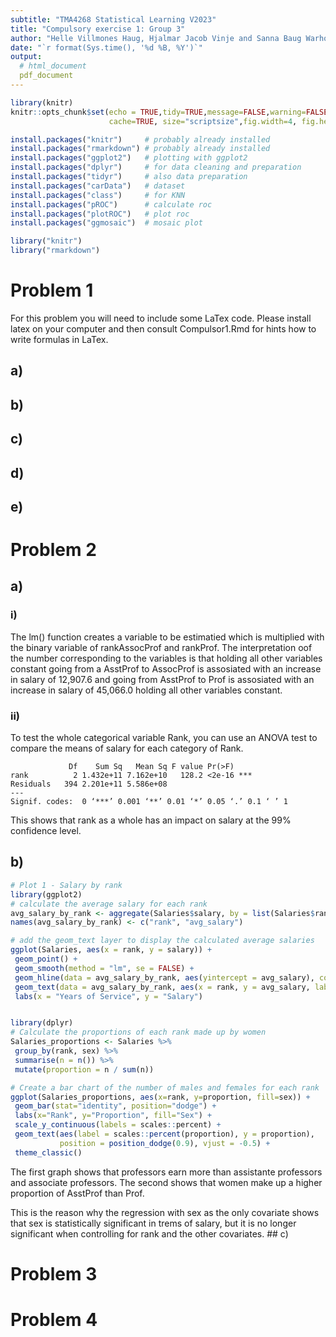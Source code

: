 ```yaml
---
subtitle: "TMA4268 Statistical Learning V2023"
title: "Compulsory exercise 1: Group 3"
author: "Helle Villmones Haug, Hjalmar Jacob Vinje and Sanna Baug Warholm"
date: "`r format(Sys.time(), '%d %B, %Y')`"
output: 
  # html_document
  pdf_document
---
```

  
```r
library(knitr)
knitr::opts_chunk$set(echo = TRUE,tidy=TRUE,message=FALSE,warning=FALSE,strip.white=TRUE,prompt=FALSE,
                      cache=TRUE, size="scriptsize",fig.width=4, fig.height=3,fig.align = "center")
```

```r
install.packages("knitr")     # probably already installed
install.packages("rmarkdown") # probably already installed
install.packages("ggplot2")   # plotting with ggplot2
install.packages("dplyr")     # for data cleaning and preparation
install.packages("tidyr")     # also data preparation
install.packages("carData")   # dataset
install.packages("class")     # for KNN
install.packages("pROC")      # calculate roc
install.packages("plotROC")   # plot roc
install.packages("ggmosaic")  # mosaic plot
```

```r
library("knitr")
library("rmarkdown")
```

<!--  Etc (load all packages needed). -->


# Problem 1

For this problem you will need to include some LaTex code. Please install latex on your computer and then consult Compulsor1.Rmd for hints how to write formulas in LaTex.

## a)



## b)

## c)

## d)

## e)

 

# Problem 2

## a)

### i) 
The lm() function creates a variable to be estimatied which is multiplied with the binary variable of rankAssocProf and rankProf. The interpretation oof the number corresponding to the variables is that holding all other variables constant going from a AsstProf to AssocProf is assosiated with an increase in salary of 12,907.6 and going from AsstProf to Prof is assosiated with an increase in salary of 45,066.0 holding all other variables constant.

### ii)
To test the whole categorical variable Rank, you can use an ANOVA test to compare the means of salary for each category of Rank. 

````
             Df    Sum Sq   Mean Sq F value Pr(>F)    
rank          2 1.432e+11 7.162e+10   128.2 <2e-16 ***
Residuals   394 2.201e+11 5.586e+08                   
---
Signif. codes:  0 ‘***’ 0.001 ‘**’ 0.01 ‘*’ 0.05 ‘.’ 0.1 ‘ ’ 1
````

This shows that rank as a whole has an impact on salary at the 99% confidence level.

## b) 


 ```r
# Plot 1 - Salary by rank
library(ggplot2)
# calculate the average salary for each rank
avg_salary_by_rank <- aggregate(Salaries$salary, by = list(Salaries$rank), mean)
names(avg_salary_by_rank) <- c("rank", "avg_salary")

# add the geom_text layer to display the calculated average salaries
ggplot(Salaries, aes(x = rank, y = salary)) +
  geom_point() +
  geom_smooth(method = "lm", se = FALSE) +
  geom_hline(data = avg_salary_by_rank, aes(yintercept = avg_salary), color = "red", linetype = "dotted") +
  geom_text(data = avg_salary_by_rank, aes(x = rank, y = avg_salary, label = paste("Avg:", round(avg_salary, 0))), hjust = -0.05, vjust = -0.2) +
  labs(x = "Years of Service", y = "Salary")
 

 library(dplyr)
# Calculate the proportions of each rank made up by women
Salaries_proportions <- Salaries %>%
  group_by(rank, sex) %>%
  summarise(n = n()) %>%
  mutate(proportion = n / sum(n))

# Create a bar chart of the number of males and females for each rank
ggplot(Salaries_proportions, aes(x=rank, y=proportion, fill=sex)) + 
  geom_bar(stat="identity", position="dodge") + 
  labs(x="Rank", y="Proportion", fill="Sex") + 
  scale_y_continuous(labels = scales::percent) + 
  geom_text(aes(label = scales::percent(proportion), y = proportion), 
            position = position_dodge(0.9), vjust = -0.5) +
  theme_classic()
 
 ````
 
The first graph shows that professors earn more than assistante professors and associate professors. The second shows that women make up a higher proportion of AsstProf than Prof.

This is the reason why the regression with sex as the only covariate shows that sex is statistically significant in trems of salary, but it is no longer significant when controlling for rank and the other covariates.
## c)


# Problem 3

# Problem 4